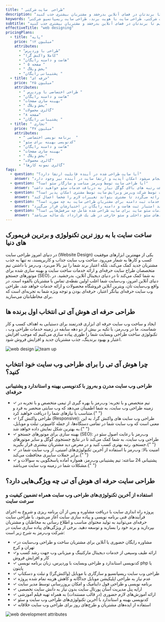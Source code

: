 ```yaml
---
title: " طراحی  سایت شرکتی"
description: "طراحی وب‌سایت شرکتی حرفه‌ای با تیم هوش آی تی. وب‌سایتی منحصربه‌فرد برای شرکت شما طراحی می‌کنیم تا برندتان در فضای آنلاین بدرخشد و مشتریان بیشتری جذب کنید."
keywords: "طراحی وب‌سایت شرکتی، طراحی سایت شرکت‌ها، طراحی وب‌سایت حرفه‌ای، طراحی سایت برای کسب‌وکارها، توسعه وب‌سایت شرکتی، طراحی سایت با هویت برند، طراحی سایت ریسپانسیو شرکتی"
subtitle: "وب‌سایتی منحصربه‌فرد برای شرکت شما طراحی می‌کنیم تا برندتان در فضای آنلاین بدرخشد و مشتریان بیشتری جذب کنید."
effectiveTitle: "web designing"
pricingPlans:
  - title: "پایه"
    price: "۱۲ میلیون"
    attributes:
      - "طراحی با وردپرس"
      - "کاملا واکنش گرا"
      - "هاست و دامنه رایگان"
      - " ۵ صفحه "
      - " بخش وبلاگ"
      - "پشتیبانی رایگان "
  - title: "حرفه ای"
    price: "۲۵ میلیون"
    attributes:
      - " طراحی اختصاصی با وردپرس "
      - "هاست و دامنه رایگان"
      - "بهینه سازی صفحات"
      - " بخش وبلاگ"
      - "گالری محصولات"
      - "۸ صفحه"
      - "پشتیبانی رایگان "
  - title: " تجاری"
    price: "۴۷ میلیون"
    attributes:
      - " برنامه نویسی اختصاصی  "
      - "کدنویسی بهینه برای سئو"
      - "هاست و دامنه رایگان"
      - "بهینه سازی صفحات"
      - " بخش وبلاگ"
      - "گالری محصولات"
      - "گالری نمونه کارها"
faqs:
  - question: "آیا سایت طراحی شده در آینده قابلیت ارتقا دارد؟"
    answer: "بله. با توجه به اینکه در شرکت وب‌رمز طراحی سایت به صورت داینامیک انجام می‌شود امکان آپدیت و ارتقا سایت در آینده نیز وجود دارد. "
  - question: "آیا طراحی سایت توسط وب‌رمز مناسب و سازگار سئو است؟"
    answer: "بله بطور کامل. تیم طراحی و توسعه وب‌رمز خدمات طراحی سایت را با استفاده از آخرین تکنولوژی کدنویسی و کاملا سئو محور انجام می‌دهند و البته برای دریافت رتبه های بالای گوگل نیاز به دریافت خدمات سئو خواهید داشت."
  - question: "آیا بعد از اتمام طراحی سایت توسط شرکت وب‌رمز ویرایش سایت توسط مشتری امکان پذیر است؟"
    answer: "بله. امکان ویرایش قسمت‌های مختلف سایت توسط مشتری وجود دارد. بدین منظور یک فیلم آموزشی برای مشتریان سایت اختصاصی، توسط شرکت وب‌رمز تهیه و ارائه می‌گردد تا مشتری بتواند تغییرات لازم را شخصا اعمال کند."
  - question: "ارائه خدمات ثبت دامنه برای مشتریان طراحی سایت به چه صورت است؟"
    answer: "برای مشتریانی که قرارداد طراحی سایت اختصاصی منعقد می‌کنند امتیاز ثبت هاست و دامنه رایگان در اختیارشان قرار می‌گیرد."
  - question: "خدمات سئو سایت برای سایت طراحی شده شامل چه سرفصل‌هایی است؟"
    answer: "مشاوره و آنالیز سئو سایت که توسط شرکت وب‌رمز ارائه می‌گردد شامل گزارش تحلیل سئو و انجام فرآیندهای سئو داخلی و سئو خارجی در طی یک قرارداد یک ساله ‌می‌باشد.  "
---
```




<div class='grid grid-cols-1 md:grid-cols-5 gap-y-10 md:gap-x-16 md:gap-y-60 pt-12 md:pt-28 items-center'>
<div class='md:col-span-3'>
<h2 class='text-3xl py-3' data-aos='fade-left'>ساخت سایت با به روز ترین تکنولوژی و برترین فریمورک های دنیا</h2>
<p class='text-justify opacity-85' data-aos='fade-up'>در دنیای امروز طراحی سایت (Website Design) یکی از مهمترین ابزارهای موفقیت کسب و کارها به شمار می‌رود. ساخت وب سایت جذاب و کاربرپسند، نه تنها به جذب مشتریان جدید کمک می‌کند، بلکه اعتبار برند شما را نیز بالا می‌برد. وب‌رمز با داشتن تیم متخصصان طراح سایت حرفه‌ای و ارائه خدمات ساخت سایت و بهینه سازی شده برای موتورهای جستجو (SEO)، به شما کمک می‌کند تا در دنیای دیجیتال آنلاین، بدرخشید. 
در دنیای آنلاین امروز، وب‌سایت شما اغلب اولین نقطه‌ی تماس با مشتریان بالقوه است. در واقع وب‌سایت‌ تان، ویترین آنلاین فروشگاه محصولات و ارائه خدمات خواهد شد. طراحی وب سایت حرفه‌ای بیانگر اعتبار، حرفه‌ای بودن و توجه ویژه شما به تجربه‌ای است که برای مخاطبانتان می‌سازید.</p>
<h2 class='text-3xl pt-4 pb-2' data-aos='fade-up'>طراحی حرفه ای هوش آی تی انتخاب اول برنده ها</h2>
<p class='leading-6 opacity-85 text-justify' data-aos='fade-up'>ایجاد و ساخت وب سایت حرفه ای ابزاری قدرتمند برای دستیابی به اهداف کسب و کار شماست. ما در وب‌رمز، با تکیه بر بیش از دو دهه سابقه در زمینه خدمات طراحی وب ، تکنولوژی ساخت طراحی وبسایت شما را طوری پیاده سازی می‌کنیم که موجب افزایش اعتبار و بهبود برندینگ، جذب مشتریان جدید و افزایش فروش شود.</p>
</div>
<Image src={webDesignImage} alt='web design' class='md:col-span-2 row-start-1 md:row-auto' data-aos='zoom-in' />
<Image src={teamImage} alt='team up' class="md:col-span-2" data-aos="zoom-in"  />

<div class="md:col-span-3">
  <h2 class="text-3xl py-3" data-aos="fade-left">
    چرا هوش آی تی را برای طراحی وب سایت خود انتخاب کنید؟
  </h2>
  <h3 class="text-sky-400 pb-5" data-aos="fade-up">
    طراحی وب سایت مدرن و به‌روز با کدنویسی بهینه و استاندارد و پشتیبانی حرفه‌ای
  </h3>
  <ul class="p-2 flex flex-col gap-2 font-light" data-aos="fade-up">
    <li>
      <span class="text-2xl pe-1 text-sky-400">&#10003;</span> تیم متخصص و با
      تجربه: وب‌رمز با بهره گیری از تیمی متخصص و با تجربه در زمینه طراحی وب
      سایت، به شما اطمینان می‌دهد که وب سایتی منحصر به فرد و متناسب با نیازهای
      شما را دریافت خواهید کرد.{" "}
    </li>
    <li>
      <span class="text-2xl pe-1 text-sky-400">&#10003;</span> طراحی واکنش گرا
      (Responsive): طراحی وب سایت های واکنش گرا، به این معنی است که وب سایت شما
      در تمامی دستگاه‌ها، از جمله کامپیوتر، تبلت و موبایل، به بهترین شکل نمایش
      داده خواهد شد.{" "}
    </li>
    <li>
      <span class="text-2xl pe-1 text-sky-400">&#10003;</span> بهینه سازی برای
      موتورهای جستجو (SEO): وب‌رمز با رعایت اصول سئو در طراحی وب سایت، به شما
      کمک می‌کند تا در نتایج جستجوی گوگل و سایر موتورهای جستجو، رتبه بهتری کسب
      کنید و در معرض دید مشتریان بیشتری قرار بگیرید.{" "}
    </li>
    <li>
      <span class="text-2xl pe-1 text-sky-400">&#10003;</span> امنیت بالا:
      وب‌رمز با استفاده از آخرین تکنولوژی‌های امنیتی، از وب سایت شما در برابر
      حملات سایبری محافظت می‌کند.{" "}
    </li>
    <li>
      <span class="text-2xl pe-1 text-sky-400">&#10003;</span> پشتیبانی 24
      ساعته: تیم پشتیبانی وب‌رمز، همواره آماده پاسخگویی به سوالات و مشکلات شما
      در زمینه وب سایت می‌باشد.{" "}
    </li>
  </ul>
</div>

<div class='md:col-span-3'>
<h2 class='text-3xl py-3 ' data-aos='fade-left'>طراحی سایت حرفه ای هوش آی تی چه ویژگی‌هایی دارد؟ </h2>
<h3 class='text-sky-400 pb-5' data-aos='fade-up'> استفاده از آخرین تکنولوژی‌های طراحی وب سایت همراه تضمین کیفیت و سرعت سایت</h3>
<p class='p-2 leading-7' data-aos='fade-up'>پروژه راه اندازی سایت با دریافت مشاوره و پس از آن برنامه ریزی و شروع به اجرای فرآیندهای فنی برنامه نویسی و پیاده سازی سایت آغاز می‌شود. با طراحی سایت حرفه‌ای می‌توانید به تولید محتوای مناسب و اطلاع رسانی به مخاطبان و مشتریان بپردازید و برند خود را بسازید و توسعه دهید. برخی از ویژگی‌های پیاده سازی سایت در شرکت وب‌رمز به شرح زیر است:</p>
<ul class='p-2 flex flex-col gap-2 font-light' data-aos='fade-up'>
<li>
  <span class='text-2xl pe-1 text-sky-400'>&#10003;</span>مشاوره رایگان حضوری یا آنلاین برای مشتریان ساخت و طراحی وب‌سایت در تهران و کرج 
</li>
<li>
  <span class="text-2xl pe-1 text-sky-400">&#10003;</span>ارائه طیف وسیعی از
  خدمات دیجیتال مارکتینگ و میزبانی وب جهت رشد کسب و کار و افزایش فروش
</li>
<li>
  <span class="text-2xl pe-1 text-sky-400">&#10003;</span> کدنویسی استاندارد و
  طراحی وبسایت با وردپرس، زبان برنامه نویسی php یا پایتون
</li>
<li>
  <span class="text-2xl pe-1 text-sky-400">&#10003;</span> طراحی وب سایت
  ریسپانسیو و سازگاری با موبایل (واکنش‌گرا) و تبلت و دسکتاپ
</li>
<li>
  <span class="text-2xl pe-1 text-sky-400">&#10003;</span> عدم نیاز به طراحی
  اپلیکیشن موبایل جداگانه و کاهش هزینه تمام شده پروژه
</li>
<li>
  <span class="text-2xl pe-1 text-sky-400">&#10003;</span> برنامه نویسی و طراحی
  فول داینامیک و امکان بروزرسانی توسط مدیر سایت
</li>
<li>
  <span class="text-2xl pe-1 text-sky-400">&#10003;</span> ارايه پنل مدیریت آسان
  پورتال سایت بدون نیاز به دانش سایت تخصصی
</li>
<li>
  <span class="text-2xl pe-1 text-sky-400">&#10003;</span> ارائه آموزش‌های لازم
  حضوری (در قالب مستندات) به همراه تهیه فیلم آموزشی
</li>
<li>
  <span class="text-2xl pe-1 text-sky-400">&#10003;</span> کدنویسی بهینه و
  استاندارد با آخرین تکنولوژی‌های طراحی وب سایت و سئو
</li>
<li>
  <span class="text-2xl pe-1 text-sky-400">&#10003;</span> استفاده از ایده‌های
  مشتریان و طرح‌های روز برای طراحی وب سایت خلاقانه
</li>

</ul>
</div>
<Image src={webAttributeImage} alt='web development attributes' class='md:col-span-2 row-start-5 md:row-auto' data-aos='zoom-in' />

</div>
